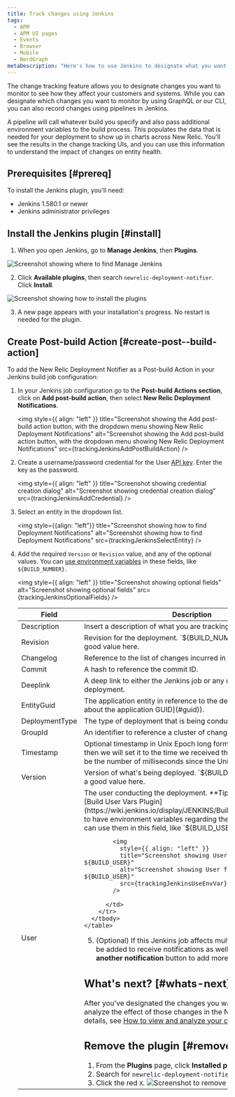 ```yaml
---
title: Track changes using Jenkins
tags:
  - APM
  - APM UI pages
  - Events
  - Browser
  - Mobile
  - NerdGraph
metaDescription: "Here's how to use Jenkins to designate what you want to capture with change tracking."
---
```











The change tracking feature allows you to designate changes you want to monitor to see how they affect your customers and systems. While you can designate which changes you want to monitor by using GraphQL or our CLI, you can also record changes using pipelines in Jenkins.

A pipeline will call whatever build you specify and also pass additional environment variables to the build process. This populates the data that is needed for your deployment to show up in charts across New Relic. You'll see the results in the change tracking UIs, and you can use this information to understand the impact of changes on entity health.

## Prerequisites [#prereq]

To install the Jenkins plugin, you'll need:

* Jenkins 1.580.1 or newer
* Jenkins administrator privileges

## Install the Jenkins plugin [#install]

1.  When you open Jenkins, go to **Manage Jenkins**, then **Plugins**.

<img
  title="Screenshot showing where to find Manage Jenkins"
  alt="Screenshot showing where to find Manage Jenkins"
  src={trackingJenkinsHomePage}
/>

2. Click **Available plugins**, then search `newrelic-deployment-notifier`. Click **Install**.

<img
  title="Screenshot showing how to install the plugin"
  alt="Screenshot showing how to install the plugins"
  src={trackingJenkinsInstall}
/>

3. A new page appears with  your installation's progress. No restart is needed for the plugin. 

## Create Post-build Action [#create-post--build-action]

To add the New Relic Deployment Notifier as a Post-build Action in your Jenkins build job configuration:

1. In your Jenkins job configuration go to the **Post-build Actions section**, click on **Add post-build action**, then select **New Relic Deployment Notifications**. 


    <img
      style={{ align: "left" }}
      title="Screenshot showing the Add post-build action button, with the dropdown menu showing New Relic Deployment Notifications"
      alt="Screenshot showing the Add post-build action button, with the dropdown menu showing New Relic Deployment Notifications"
      src={trackingJenkinsAddPostBuildAction}
    />
2. Create a username/password credential for the User [API key](https://docs.newrelic.com/docs/apis/intro-apis/new-relic-api-keys/). Enter the key as the password. 

    <img
      style={{ align: "left" }}
      title="Screenshot showing credential creation dialog"
      alt="Screenshot showing credential creation dialog"
      src={trackingJenkinsAddCredential}
    />
3. Select an entity in the dropdown list. 

    <img
      style={{align: "left"}}
      title="Screenshot showing how to find Deployment Notifications"
      alt="Screenshot showing how to find Deployment Notifications"
      src={trackingJenkinsSelectEntity}
    />
4. Add the required `Version` or `Revision` value, and any of the optional values. You can [use environment variables](https://www.jenkins.io/doc/book/pipeline/jenkinsfile/#using-environment-variables) in these fields, like `${BUILD_NUMBER}`. 

    <img
      style={{ align: "left" }}
      title="Screenshot showing optional fields"
      alt="Screenshot showing optional fields"
      src={trackingJenkinsOptionalFields}
    />

    <table>
      <thead>
        <tr>
          <th style={{ width: "200px" }}>
            Field
          </th>
          <th>
            Description
          </th>
        </tr>
      </thead>
        <tbody>
        <tr>
          <td>
            Description
          </td>
          <td>
            Insert a description of what you are tracking.
          </td>
        </tr>
        <tr>
          <td>
            Revision
          </td>
          <td>
            Revision for the deployment. `${BUILD_NUMBER}` could be a good value here. 
          </td>
        </tr>
        <tr>
          <td>
            Changelog
          </td>
          <td>
            Reference to the list of changes incurred in the deployment.
          </td>
        </tr>
        <tr>
          <td>
            Commit
          </td>
          <td>
            A hash to reference the commit ID.
          </td>
        </tr>
        <tr>
          <td>
            Deeplink
          </td>
          <td>
            A deep link to either the Jenkins job or any other reference to the deployment.
          </td>
        </tr>
        <tr>
          <td>
            EntityGuid
          </td>
          <td>
            The application entity in reference to the deployment (see [More about the application GUID](#guid)).
          </td>
        </tr>
        <tr>
          <td>
            DeploymentType
          </td>
          <td>
            The type of deployment that is being conducted.
          </td>
        </tr>
        <tr>
          <td>
            GroupId
          </td>
          <td>
            An identifier to reference a cluster of changes.
          </td>
        </tr>
        <tr>
          <td>
            Timestamp
          </td>
          <td>
            Optional timestamp in Unix Epoch long format. If not provided, then we will set it to the time we received the request, which will be the number of milliseconds since the Unix Epoch.
          </td>
        </tr>
<tr>
          <td>
            Version
          </td>
          <td>
            Version of what's being deployed. `${BUILD_NUMBER}` could be a good value here. 
          </td>
        </tr>
        <tr>
          <td>
            User
          </td>
          <td>
            The user conducting the deployment. **Tip:** You can install [Build User Vars Plugin](https://wiki.jenkins.io/display/JENKINS/Build+User+Vars+Plugin) to have environment variables regarding the Jenkins user, and can use them in this field, like `${BUILD_USER}`. 

            <img
              style={{ align: "left" }}
              title="Screenshot showing User field set to ${BUILD_USER}"
              alt="Screenshot showing User field set to ${BUILD_USER}"
              src={trackingJenkinsUseEnvVar}
            />

          </td>
        </tr>
      </tbody>
    </table>

5. (Optional) If this Jenkins job affects multiple entities, they can be added to receive notifications as well. Click the **Add another notification** button to add more apps.  

## What's next? [#whats-next]

After you've designated the changes you want to track, you can analyze the effect of those changes in the New Relic UI. For details, see [How to view and analyze your changes in New Relic](/docs/change-tracking/change-tracking-view-analyze).

## Remove the plugin [#remove-plugin]

1. From the **Plugins** page, click **Installed plugins**. 
2. Search for `newrelic-deployment-notifier`.
3. Click the red `X`.
  <img
      title="Screenshot to remove the plugin"
      alt="Screenshot to remove the plugin"
      src={trackingJenkinsRollback}
  />
